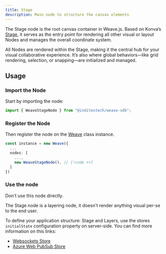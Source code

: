 ```yaml
---
title: Stage
description: Main node to structure the canvas elements
---
```


The Stage node is the root canvas container in Weave.js. Based on Konva’s
[Stage](https://konvajs.org/api/Konva.Stage.html), it serves as the entry point
for rendering all other visual or layout Nodes and manages the overall coordinate system.

All Nodes are rendered within the Stage, making it the central hub for your visual
collaborative experience. It’s also where global behaviors—like grid rendering,
selection, or snapping—are initialized and managed.

## Usage

<div className="fd-steps">

<div className="[&_h3]:fd-step">

### Import the Node

Start by importing the node:

```ts
import { WeaveStageNode } from "@inditextech/weave-sdk";
```

</div>

<div className='[&_h3]:fd-step'>

### Register the Node

Then register the node on the [Weave](/docs/sdk/api-reference/weave) class instance.

```ts
const instance = new Weave({
  ...
  nodes: [
    ...,
    new WeaveStageNode(), // [!code ++]
  ]
})
```

</div>

<div className='[&_h3]:fd-step'>

### Use the node

<Callout type="warn">

Don't use this node directly.

</Callout>

<Callout type="warn">

The Stage node is a layering node, it doesn't render anything visual per-se to the end user.

</Callout>

To define your application structure: Stage and Layers,
use the stores `initialState` configuration property on server-side. You can find more information
on this links:

- [Websockets Store](/docs/store-websockets/api-reference/server/weave-websockets-server#shared-state-initial-value)
- [Azure Web PubSub Store](/docs/store-azure-web-pubsub/api-reference/server/weave-azure-web-pubsub-server#shared-state-initial-value)

</div>

</div>
